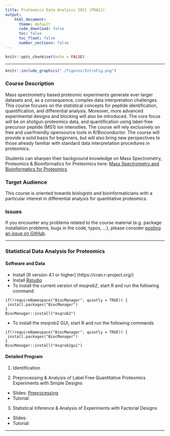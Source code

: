 ```yaml
---
title: Proteomics Data Analysis 2021 (PDA21)
output:
    html_document:
      theme: default
      code_download: false
      toc: false
      toc_float: false
      number_sections: false
---
```



```r
knitr::opts_chunk$set(echo = FALSE)
```

***

```r
knitr::include_graphics("./figures/IntroFig.png")
```


### Course Description

Mass spectrometry based proteomic experiments generate ever larger datasets and, as a consequence, complex data interpretation challenges. This course focuses on the statistical concepts for peptide identification, quantification, and differential analysis. Moreover, more advanced experimental designs and blocking will also be introduced. The core focus will be on shotgun proteomics data, and quantification using label-free precursor peptide (MS1) ion intensities. The course will rely exclusively on free and userfriendly opensource tools in R/Bioconductor. The course will provide a solid basis for beginners, but will also bring new perspectives to those already familiar with standard data interpretation procedures in proteomics.

Students can sharpen their background knowledge on Mass Spectrometry, Proteomics & Bioinformatics for Proteomics
 here:
[Mass Spectrometry and Bioinformatics for Proteomics](pages/techVideos.md)

### Target Audience
This course is oriented towards biologists and bioinformaticians with a particular interest in differential analysis for quantitative proteomics.

### Issues

If you encounter any problems related to the course material (e.g. package installation problems, bugs in the code, typos, ...), please consider [posting an issue on GitHub](https://github.com/statOmics/PDA21/issues).

---

### Statistical Data Analysis for Proteomics

#### Software and Data

- Install [R version 4.1 or higher] (https://cran.r-project.org/)
- Install [Rstudio](https://www.rstudio.com/products/rstudio/download/)
- To install the current version of *msqrob2*, start R and run the following command.

```
if(!requireNamespace("BiocManager", quietly = TRUE)) {
 install.packages("BiocManager")
}
BiocManager::install("msqrob2")
```

- To install the msqrob2 GUI, start R and run the following commands

```
if(!requireNamespace("BiocManager", quietly = TRUE)) {
 install.packages("BiocManager")
}
BiocManager::install("msqrob2gui")
```

#### Detailed Program

  1. Identification

  2. Preprocessing & Analysis of Label Free Quantitative Proteomics Experiments with Simple Designs
  - Slides: [Preprocessing](./pda_quantification_preprocessing.Rmd)
  - Tutorial: 

  3. Statistical Inference & Analysis of Experiments with Factorial Designs
  - Slides: 
  - Tutorial: 

---
